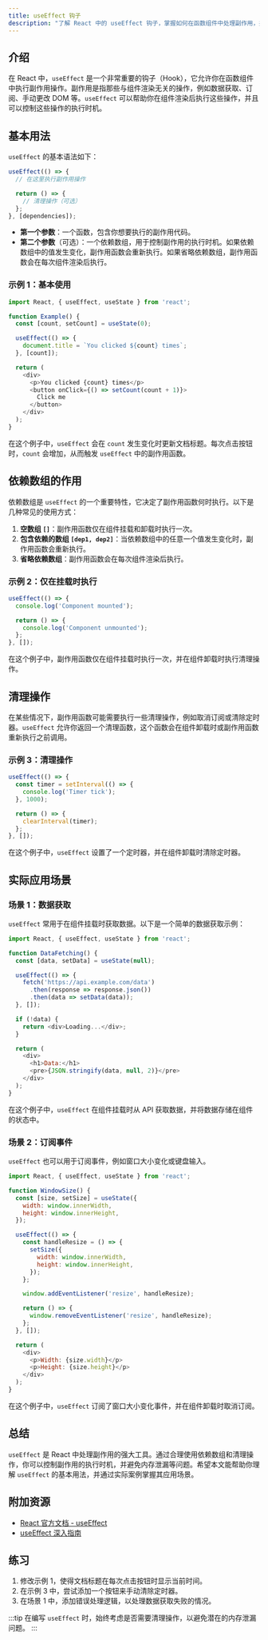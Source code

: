 ```yaml
---
title: useEffect 钩子
description: "了解 React 中的 useEffect 钩子，掌握如何在函数组件中处理副作用，并通过实际案例加深理解。"
---
```


## 介绍

在 React 中，`useEffect` 是一个非常重要的钩子（Hook），它允许你在函数组件中执行副作用操作。副作用是指那些与组件渲染无关的操作，例如数据获取、订阅、手动更改 DOM 等。`useEffect` 可以帮助你在组件渲染后执行这些操作，并且可以控制这些操作的执行时机。

## 基本用法

`useEffect` 的基本语法如下：

```javascript
useEffect(() => {
  // 在这里执行副作用操作

  return () => {
    // 清理操作（可选）
  };
}, [dependencies]);
```

- **第一个参数**：一个函数，包含你想要执行的副作用代码。
- **第二个参数**（可选）：一个依赖数组，用于控制副作用的执行时机。如果依赖数组中的值发生变化，副作用函数会重新执行。如果省略依赖数组，副作用函数会在每次组件渲染后执行。

### 示例 1：基本使用

```javascript
import React, { useEffect, useState } from 'react';

function Example() {
  const [count, setCount] = useState(0);

  useEffect(() => {
    document.title = `You clicked ${count} times`;
  }, [count]);

  return (
    <div>
      <p>You clicked {count} times</p>
      <button onClick={() => setCount(count + 1)}>
        Click me
      </button>
    </div>
  );
}
```

在这个例子中，`useEffect` 会在 `count` 发生变化时更新文档标题。每次点击按钮时，`count` 会增加，从而触发 `useEffect` 中的副作用函数。

## 依赖数组的作用

依赖数组是 `useEffect` 的一个重要特性，它决定了副作用函数何时执行。以下是几种常见的使用方式：

1. **空数组 `[]`**：副作用函数仅在组件挂载和卸载时执行一次。
2. **包含依赖的数组 `[dep1, dep2]`**：当依赖数组中的任意一个值发生变化时，副作用函数会重新执行。
3. **省略依赖数组**：副作用函数会在每次组件渲染后执行。

### 示例 2：仅在挂载时执行

```javascript
useEffect(() => {
  console.log('Component mounted');

  return () => {
    console.log('Component unmounted');
  };
}, []);
```

在这个例子中，副作用函数仅在组件挂载时执行一次，并在组件卸载时执行清理操作。

## 清理操作

在某些情况下，副作用函数可能需要执行一些清理操作，例如取消订阅或清除定时器。`useEffect` 允许你返回一个清理函数，这个函数会在组件卸载时或副作用函数重新执行之前调用。

### 示例 3：清理操作

```javascript
useEffect(() => {
  const timer = setInterval(() => {
    console.log('Timer tick');
  }, 1000);

  return () => {
    clearInterval(timer);
  };
}, []);
```

在这个例子中，`useEffect` 设置了一个定时器，并在组件卸载时清除定时器。

## 实际应用场景

### 场景 1：数据获取

`useEffect` 常用于在组件挂载时获取数据。以下是一个简单的数据获取示例：

```javascript
import React, { useEffect, useState } from 'react';

function DataFetching() {
  const [data, setData] = useState(null);

  useEffect(() => {
    fetch('https://api.example.com/data')
      .then(response => response.json())
      .then(data => setData(data));
  }, []);

  if (!data) {
    return <div>Loading...</div>;
  }

  return (
    <div>
      <h1>Data:</h1>
      <pre>{JSON.stringify(data, null, 2)}</pre>
    </div>
  );
}
```

在这个例子中，`useEffect` 在组件挂载时从 API 获取数据，并将数据存储在组件的状态中。

### 场景 2：订阅事件

`useEffect` 也可以用于订阅事件，例如窗口大小变化或键盘输入。

```javascript
import React, { useEffect, useState } from 'react';

function WindowSize() {
  const [size, setSize] = useState({
    width: window.innerWidth,
    height: window.innerHeight,
  });

  useEffect(() => {
    const handleResize = () => {
      setSize({
        width: window.innerWidth,
        height: window.innerHeight,
      });
    };

    window.addEventListener('resize', handleResize);

    return () => {
      window.removeEventListener('resize', handleResize);
    };
  }, []);

  return (
    <div>
      <p>Width: {size.width}</p>
      <p>Height: {size.height}</p>
    </div>
  );
}
```

在这个例子中，`useEffect` 订阅了窗口大小变化事件，并在组件卸载时取消订阅。

## 总结

`useEffect` 是 React 中处理副作用的强大工具。通过合理使用依赖数组和清理操作，你可以控制副作用的执行时机，并避免内存泄漏等问题。希望本文能帮助你理解 `useEffect` 的基本用法，并通过实际案例掌握其应用场景。

## 附加资源

- [React 官方文档 - useEffect](https://reactjs.org/docs/hooks-effect.html)
- [useEffect 深入指南](https://overreacted.io/a-complete-guide-to-useeffect/)

## 练习

1. 修改示例 1，使得文档标题在每次点击按钮时显示当前时间。
2. 在示例 3 中，尝试添加一个按钮来手动清除定时器。
3. 在场景 1 中，添加错误处理逻辑，以处理数据获取失败的情况。

:::tip
在编写 `useEffect` 时，始终考虑是否需要清理操作，以避免潜在的内存泄漏问题。
:::